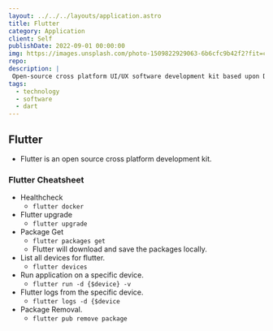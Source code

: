 ```yaml
---
layout: ../../../layouts/application.astro
title: Flutter
category: Application
client: Self
publishDate: 2022-09-01 00:00:00
img: https://images.unsplash.com/photo-1509822929063-6b6cfc9b42f2?fit=crop&w=1400&h=700&q=75
repo:
description: |
 Open-source cross platform UI/UX software development kit based upon Dart.
tags:
  - technology
  - software
  - dart
---
```


## Flutter

- Flutter is an open source cross platform development kit. 


### Flutter Cheatsheet
- Healthcheck
  - `flutter docker`
- Flutter upgrade
  - `flutter upgrade`
- Package Get
  - `flutter packages get`
  - Flutter will download and save the packages locally. 
- List all devices for flutter.
  - `flutter devices`
- Run application on a specific device.
  - `flutter run -d {$device} -v`
- Flutter logs from the specific device.
  - `flutter logs -d {$device`
- Package Removal.
  - `flutter pub remove package`
